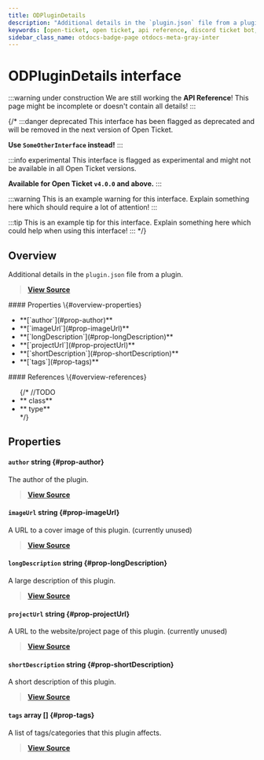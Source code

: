 ```yaml
---
title: ODPluginDetails
description: "Additional details in the `plugin.json` file from a plugin."
keywords: [open-ticket, open ticket, api reference, discord ticket bot, interface]
sidebar_class_name: otdocs-badge-page otdocs-meta-gray-inter
---
```

<head>
    <link rel="apple-touch-icon" href="/img/logo_vertical.png"/>
</head>

# ODPluginDetails <M color="gray">interface</M>

:::warning under construction
We are still working the **API Reference**! This page might be incomplete or doesn't contain all details!
:::

{/*
:::danger deprecated
This interface has been flagged as deprecated and will be removed in the next version of Open Ticket.

**Use `SomeOtherInterface` instead!**
:::

:::info experimental
This interface is flagged as experimental and might not be available in all Open Ticket versions.

**Available for Open Ticket `v4.0.0` and above.**
:::

:::warning
This is an example warning for this interface. Explain something here which should require a lot of attention!
:::

:::tip
This is an example tip for this interface. Explain something here which could help when using this interface!
:::
*/}

## Overview
Additional details in the `plugin.json` file from a plugin.

> [**View Source**](https://otgithub.dj-dj.be/tree/main/src/core/api/modules/plugin.ts#L80)

<FlexHorizontal>
<div style={{width:"50%"}}>
    #### Properties \{#overview-properties}
    <ul>
        <li>**[`author`](#prop-author)**</li>
        <li>**[`imageUrl`](#prop-imageUrl)**</li>
        <li>**[`longDescription`](#prop-longDescription)**</li>
        <li>**[`projectUrl`](#prop-projectUrl)**</li>
        <li>**[`shortDescription`](#prop-shortDescription)**</li>
        <li>**[`tags`](#prop-tags)**</li>
    </ul>
</div>
<div style={{width:"50%"}}>
    #### References \{#overview-references}
    <ul>
        {/*
        //TODO
        <li>**<code><ApiUrl url="class:ODId" label="api.ODId"/></code> <M color="purple">class</M>**</li>
        <li>**<code><ApiUrl url="type:ODExampleType" label="api.ODExampleType"/></code> <M color="brown">type</M>**</li>
        */}
    </ul>
</div>
</FlexHorizontal>

## Properties
<Divider></Divider>
#### `author` <M color="blue">string</M> <ApiBlock><ApiUrl url="js:string" label="string"/></ApiBlock> \{#prop-author}
The author of the plugin.

> [**View Source**](https://otgithub.dj-dj.be/tree/main/src/core/api/modules/plugin.ts#L82)

<Divider></Divider>
#### `imageUrl` <M color="blue">string</M> <ApiBlock><ApiUrl url="js:string" label="string"/></ApiBlock> \{#prop-imageUrl}
A URL to a cover image of this plugin. (currently unused)

> [**View Source**](https://otgithub.dj-dj.be/tree/main/src/core/api/modules/plugin.ts#L88)

<Divider></Divider>
#### `longDescription` <M color="blue">string</M> <ApiBlock><ApiUrl url="js:string" label="string"/></ApiBlock> \{#prop-longDescription}
A large description of this plugin.

> [**View Source**](https://otgithub.dj-dj.be/tree/main/src/core/api/modules/plugin.ts#L86)

<Divider></Divider>
#### `projectUrl` <M color="blue">string</M> <ApiBlock><ApiUrl url="js:string" label="string"/></ApiBlock> \{#prop-projectUrl}
A URL to the website/project page of this plugin. (currently unused)

> [**View Source**](https://otgithub.dj-dj.be/tree/main/src/core/api/modules/plugin.ts#L90)

<Divider></Divider>
#### `shortDescription` <M color="blue">string</M> <ApiBlock><ApiUrl url="js:string" label="string"/></ApiBlock> \{#prop-shortDescription}
A short description of this plugin.

> [**View Source**](https://otgithub.dj-dj.be/tree/main/src/core/api/modules/plugin.ts#L84)

<Divider></Divider>
#### `tags` <M color="pink">array</M> <ApiBlock><ApiUrl url="js:string" label="string"/>[]</ApiBlock> \{#prop-tags}
A list of tags/categories that this plugin affects.

> [**View Source**](https://otgithub.dj-dj.be/tree/main/src/core/api/modules/plugin.ts#L92)

<Divider></Divider>
